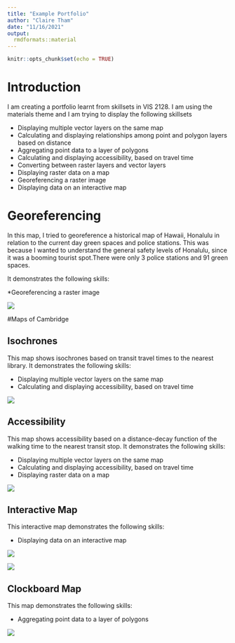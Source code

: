 ```yaml
---
title: "Example Portfolio"
author: "Claire Tham"
date: "11/16/2021"
output: 
  rmdformats::material
---
```


```r
knitr::opts_chunk$set(echo = TRUE)
```

# Introduction

I am creating a portfolio learnt from skillsets in VIS 2128. I am using the materials theme and I am trying to display the following skillsets

* Displaying multiple vector layers on the same map
* Calculating and displaying relationships among point and polygon layers based on distance
* Aggregating point data to a layer of polygons
* Calculating and displaying accessibility, based on travel time
* Converting between raster layers and vector layers
* Displaying raster data on a map
* Georeferencing a raster image
* Displaying data on an interactive map

# Georeferencing
In this map, I tried to georeference a historical map of Hawaii, Honalulu in relation to the current day green spaces and police stations. This was because I wanted to understand the general safety levels of Honalulu, since it was a booming tourist spot.There were only 3 police stations and 91 green spaces.

It demonstrates the following skills:

*Georeferencing a raster image

[![](thumbnails/georeference.PNG)](https://clairetham1.github.io/Spatialportfolio//fullsize/georef2){target="_blank"}

#Maps of Cambridge

## Isochrones
This map shows isochrones based on transit travel times to the nearest library. It demonstrates the following skills:

* Displaying multiple vector layers on the same map
* Calculating and displaying accessibility, based on travel time

[![](thumbnails/isochrones.png)](https://clairetham1.github.io/Spatialportfolio//fullsize/isochrones.pdf){target="_blank"}

## Accessibility
This map shows accessibility based on a distance-decay function of the walking time to the nearest transit stop. It demonstrates the following skills:

* Displaying multiple vector layers on the same map
* Calculating and displaying accessibility, based on travel time
* Displaying raster data on a map

[![](thumbnails/Cam_street.png)](https://clairetham1.github.io/Spatialportfolio//fullsize/cAM_street.pdf){target="_blank"}

## Interactive Map
This interactive map demonstrates the following skills: 

* Displaying data on an interactive map

[![](thumbnails/interactivemaplabels.PNG)](https://clairetham1.github.io/Spatialportfolio//fullsize/inter_youngowner.html){target="_blank"}

[![](thumbnails/workfromhome.PNG)](https://clairetham1.github.io/Spatialportfolio//fullsize/inter_transit4.html){target="_blank"}

## Clockboard Map
This map demonstrates the following skills:

* Aggregating point data to a layer of polygons

[![](thumbnails/neighborhoods.png)](https://clairetham1.github.io/Spatialportfolio//fullsize/neighborhoods.pdf){target="_blank"}
